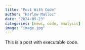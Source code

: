 ```yaml
---
title: "Post With Code"
author: "Harlow Malloc"
date: "2024-09-23"
categories: [news, code, analysis]
image: "image.jpg"
---
```


This is a post with executable code.

